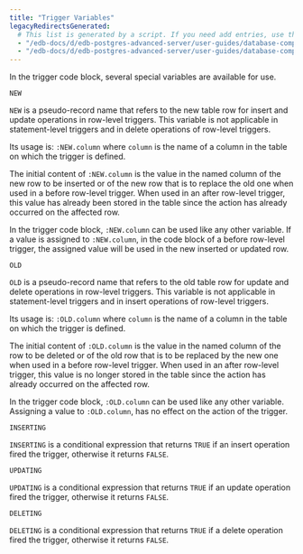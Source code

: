```yaml
---
title: "Trigger Variables"
legacyRedirectsGenerated:
  # This list is generated by a script. If you need add entries, use the `legacyRedirects` key.
  - "/edb-docs/d/edb-postgres-advanced-server/user-guides/database-compatibility-for-oracle-developers-guide/9.6/Database_Compatibility_for_Oracle_Developers_Guide_v9.6.1.086.html"
  - "/edb-docs/d/edb-postgres-advanced-server/user-guides/database-compatibility-for-oracle-developers-guide/9.5/Database_Compatibility_for_Oracle_Developers_Guide.1.180.html"
---
```


<div id="trigger_variables" class="registered_link"></div>

In the trigger code block, several special variables are available for use.

`NEW`

 `NEW` is a pseudo-record name that refers to the new table row for insert and update operations in row-level triggers. This variable is not applicable in statement-level triggers and in delete operations of row-level triggers.

 Its usage is: `:NEW.column` where `column` is the name of a column in the table on which the trigger is defined.

 The initial content of `:NEW.column` is the value in the named column of the new row to be inserted or of the new row that is to replace the old one when used in a before row-level trigger. When used in an after row-level trigger, this value has already been stored in the table since the action has already occurred on the affected row.

 In the trigger code block, `:NEW.column` can be used like any other variable. If a value is assigned to `:NEW.column`, in the code block of a before row-level trigger, the assigned value will be used in the new inserted or updated row.

`OLD`

 `OLD` is a pseudo-record name that refers to the old table row for update and delete operations in row-level triggers. This variable is not applicable in statement-level triggers and in insert operations of row-level triggers.

 Its usage is: `:OLD.column` where `column` is the name of a column in the table on which the trigger is defined.

 The initial content of `:OLD.column` is the value in the named column of the row to be deleted or of the old row that is to be replaced by the new one when used in a before row-level trigger. When used in an after row-level trigger, this value is no longer stored in the table since the action has already occurred on the affected row.

 In the trigger code block, `:OLD.column` can be used like any other variable. Assigning a value to `:OLD.column`, has no effect on the action of the trigger.

`INSERTING`

 `INSERTING` is a conditional expression that returns `TRUE` if an insert operation fired the trigger, otherwise it returns `FALSE`.

`UPDATING`

 `UPDATING` is a conditional expression that returns `TRUE` if an update operation fired the trigger, otherwise it returns `FALSE`.

`DELETING`

 `DELETING` is a conditional expression that returns `TRUE` if a delete operation fired the trigger, otherwise it returns `FALSE`.
